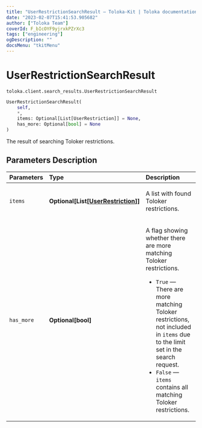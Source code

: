 ```yaml
---
title: "UserRestrictionSearchResult — Toloka-Kit | Toloka documentation"
date: "2023-02-07T15:41:53.905682"
author: ["Toloka Team"]
coverId: F_bIcOYF9yjrxkPZrXc3
tags: ["engineering"]
ogDescription: ""
docsMenu: "tkitMenu"
---
```


# UserRestrictionSearchResult
`toloka.client.search_results.UserRestrictionSearchResult`

```python
UserRestrictionSearchResult(
    self,
    *,
    items: Optional[List[UserRestriction]] = None,
    has_more: Optional[bool] = None
)
```

The result of searching Toloker restrictions.

## Parameters Description

| Parameters | Type | Description |
| :----------| :----| :-----------|
`items`|**Optional\[List\[[UserRestriction](/docs-new/toloka-kit/reference/toloka.client.user_restriction.UserRestriction)\]\]**|<p>A list with found Toloker restrictions.</p>
`has_more`|**Optional\[bool\]**|<p>A flag showing whether there are more matching Toloker restrictions.</p> <ul> <li>`True` — There are more matching Toloker restrictions, not included in `items` due to the limit set in the search request.</li> <li>`False` — `items` contains all matching Toloker restrictions.</li> </ul>
